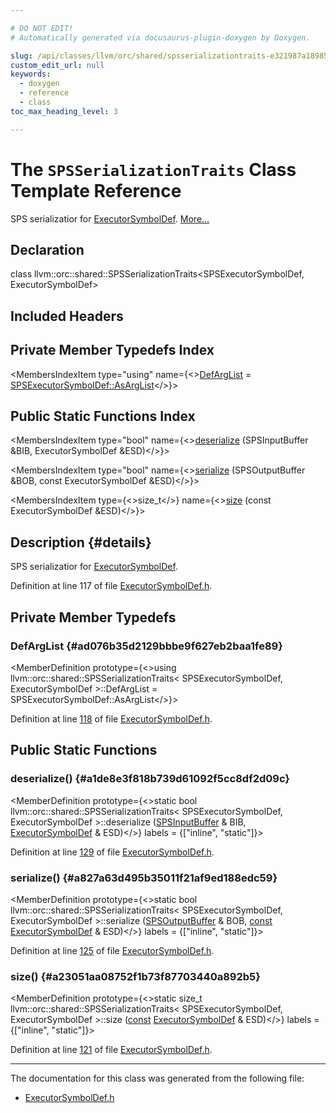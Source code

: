 ```yaml
---

# DO NOT EDIT!
# Automatically generated via docusaurus-plugin-doxygen by Doxygen.

slug: /api/classes/llvm/orc/shared/spsserializationtraits-e321987a18985455c442c402cefd370c
custom_edit_url: null
keywords:
  - doxygen
  - reference
  - class
toc_max_heading_level: 3

---
```





# The `SPSSerializationTraits` Class Template Reference

<DoxygenPage pluginConfig={pluginConfig}>

SPS serializatior for <a href="/docs/api/classes/llvm/orc/executorsymboldef">ExecutorSymbolDef</a>. <a href="#details">More...</a>

## Declaration

<CodeBlock>class llvm::orc::shared::SPSSerializationTraits&lt;SPSExecutorSymbolDef, ExecutorSymbolDef&gt;</CodeBlock>

## Included Headers

<IncludesList>
<IncludesListItem
  filePath="llvm/ExecutionEngine/Orc/Shared/ExecutorSymbolDef.h"
  permalink="/docs/api/files/include/include/llvm/include/llvm/executionengine/include/llvm/executionengine/orc/include/llvm/executionengine/orc/shared/executorsymboldef-h"
  isLocal="true" />
</IncludesList>

## Private Member Typedefs Index

<MembersIndex>

<MembersIndexItem
  type="using"
  name={<><a href="#ad076b35d2129bbbe9f627eb2baa1fe89">DefArgList</a> = <a href="/docs/api/classes/llvm/orc/shared/spstuple/#a4ac958780d60988306a818239d07657c">SPSExecutorSymbolDef::AsArgList</a></>}>
</MembersIndexItem>

</MembersIndex>

## Public Static Functions Index

<MembersIndex>

<MembersIndexItem
  type="bool"
  name={<><a href="#a1de8e3f818b739d61092f5cc8df2d09c">deserialize</a> (SPSInputBuffer &amp;BIB, ExecutorSymbolDef &amp;ESD)</>}>
</MembersIndexItem>

<MembersIndexItem
  type="bool"
  name={<><a href="#a827a63d495b35011f21af9ed188edc59">serialize</a> (SPSOutputBuffer &amp;BOB, const ExecutorSymbolDef &amp;ESD)</>}>
</MembersIndexItem>

<MembersIndexItem
  type={<>size&#95;t</>}
  name={<><a href="#a23051aa08752f1b73f87703440a892b5">size</a> (const ExecutorSymbolDef &amp;ESD)</>}>
</MembersIndexItem>

</MembersIndex>

## Description {#details}

SPS serializatior for <a href="/docs/api/classes/llvm/orc/executorsymboldef">ExecutorSymbolDef</a>.

Definition at line 117 of file <a href="/docs/api/files/include/include/llvm/include/llvm/executionengine/include/llvm/executionengine/orc/include/llvm/executionengine/orc/shared/executorsymboldef-h">ExecutorSymbolDef.h</a>.

<SectionDefinition>

## Private Member Typedefs

### DefArgList {#ad076b35d2129bbbe9f627eb2baa1fe89}

<MemberDefinition
  prototype={<>using llvm::orc::shared::SPSSerializationTraits&lt; SPSExecutorSymbolDef, ExecutorSymbolDef &gt;::DefArgList =  SPSExecutorSymbolDef::AsArgList</>}>

Definition at line <a href="/docs/api/files/include/include/llvm/include/llvm/executionengine/include/llvm/executionengine/orc/include/llvm/executionengine/orc/shared/executorsymboldef-h/#l00118">118</a> of file <a href="/docs/api/files/include/include/llvm/include/llvm/executionengine/include/llvm/executionengine/orc/include/llvm/executionengine/orc/shared/executorsymboldef-h">ExecutorSymbolDef.h</a>.
</MemberDefinition>

</SectionDefinition>

<SectionDefinition>

## Public Static Functions

### deserialize() {#a1de8e3f818b739d61092f5cc8df2d09c}

<MemberDefinition
  prototype={<>static bool llvm::orc::shared::SPSSerializationTraits&lt; SPSExecutorSymbolDef, ExecutorSymbolDef &gt;::deserialize (<a href="/docs/api/classes/llvm/orc/shared/spsinputbuffer">SPSInputBuffer</a> &amp; BIB, <a href="/docs/api/classes/llvm/orc/executorsymboldef">ExecutorSymbolDef</a> &amp; ESD)</>}
  labels = {["inline", "static"]}>

Definition at line <a href="/docs/api/files/include/include/llvm/include/llvm/executionengine/include/llvm/executionengine/orc/include/llvm/executionengine/orc/shared/executorsymboldef-h/#l00129">129</a> of file <a href="/docs/api/files/include/include/llvm/include/llvm/executionengine/include/llvm/executionengine/orc/include/llvm/executionengine/orc/shared/executorsymboldef-h">ExecutorSymbolDef.h</a>.
</MemberDefinition>

### serialize() {#a827a63d495b35011f21af9ed188edc59}

<MemberDefinition
  prototype={<>static bool llvm::orc::shared::SPSSerializationTraits&lt; SPSExecutorSymbolDef, ExecutorSymbolDef &gt;::serialize (<a href="/docs/api/classes/llvm/orc/shared/spsoutputbuffer">SPSOutputBuffer</a> &amp; BOB, <a href="/docs/api/files/lib/lib/target/lib/target/aarch64/aarch64promoteconstant-cpp/#a90f8350fecae261c25be85d38b451bff">const</a> <a href="/docs/api/classes/llvm/orc/executorsymboldef">ExecutorSymbolDef</a> &amp; ESD)</>}
  labels = {["inline", "static"]}>

Definition at line <a href="/docs/api/files/include/include/llvm/include/llvm/executionengine/include/llvm/executionengine/orc/include/llvm/executionengine/orc/shared/executorsymboldef-h/#l00125">125</a> of file <a href="/docs/api/files/include/include/llvm/include/llvm/executionengine/include/llvm/executionengine/orc/include/llvm/executionengine/orc/shared/executorsymboldef-h">ExecutorSymbolDef.h</a>.
</MemberDefinition>

### size() {#a23051aa08752f1b73f87703440a892b5}

<MemberDefinition
  prototype={<>static size&#95;t llvm::orc::shared::SPSSerializationTraits&lt; SPSExecutorSymbolDef, ExecutorSymbolDef &gt;::size (<a href="/docs/api/files/lib/lib/target/lib/target/aarch64/aarch64promoteconstant-cpp/#a90f8350fecae261c25be85d38b451bff">const</a> <a href="/docs/api/classes/llvm/orc/executorsymboldef">ExecutorSymbolDef</a> &amp; ESD)</>}
  labels = {["inline", "static"]}>

Definition at line <a href="/docs/api/files/include/include/llvm/include/llvm/executionengine/include/llvm/executionengine/orc/include/llvm/executionengine/orc/shared/executorsymboldef-h/#l00121">121</a> of file <a href="/docs/api/files/include/include/llvm/include/llvm/executionengine/include/llvm/executionengine/orc/include/llvm/executionengine/orc/shared/executorsymboldef-h">ExecutorSymbolDef.h</a>.
</MemberDefinition>

</SectionDefinition>

<hr/>

The documentation for this class was generated from the following file:

<ul>
<li><a href="/docs/api/files/include/include/llvm/include/llvm/executionengine/include/llvm/executionengine/orc/include/llvm/executionengine/orc/shared/executorsymboldef-h">ExecutorSymbolDef.h</a></li>
</ul>

</DoxygenPage>
